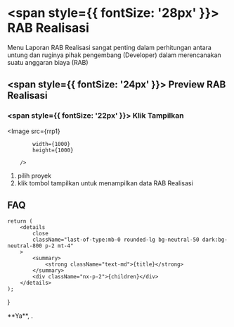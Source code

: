 


# <span style={{ fontSize: '28px' }}> RAB Realisasi </span>

Menu Laporan RAB Realisasi sangat penting dalam perhitungan antara untung dan ruginya pihak pengembang (Developer) dalam merencanakan suatu anggaran biaya (RAB)

## <span style={{ fontSize: '24px' }}> Preview RAB  Realisasi </span>

<Steps>

### <span style={{ fontSize: '22px' }}> Klik Tampilkan </span>

<Image
            src={rrp1}
            
            width={1000}
            height={1000}
                
        />
 
 1. pilih proyek
 2. klik tombol tampilkan untuk menampilkan data RAB Realisasi

 </Steps>

## FAQ

    return (
        <details
            close
            className="last-of-type:mb-0 rounded-lg bg-neutral-50 dark:bg-neutral-800 p-2 mt-4"
        >
            <summary>
                <strong className="text-md">{title}</strong>
            </summary>
            <div className="nx-p-2">{children}</div>
        </details>
    );
}

<FAQBox title="">
  **Ya**, . 
  
</FAQBox>
